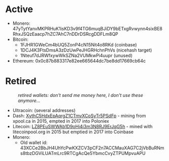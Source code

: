 = Active =
* Monero: 47yTytYanvMKPRHuK1isKD3v9f4TG6muqBJiDY9bETxgRvwynn4sixBE8RhxJSQzEaacp7hZC7AhC7nDDrDSRcgDDFLm8QP
* Bitcoin:
** 1FJHR1GWeCm4bUQ5ZonP4cN15Nit4o8RKd (coinbase)
** 1DCJ4K3FtsDmsA3zDzUwPeJHGRHchnPhVs (nicehash target)
** 1Nteuf7dJRWfxywWkSZNa2VUMkwPi4uupr (unused)
* Ethereum: 0x0c87b883317e82ee665644dc7be8dd17669cb64c

= Retired =
:''retired wallets: don't send me money here, I don't use these anymore...''

* Ultracoin: (several addresses)
* Dash: [https://chainz.cryptoid.info/dash/address.dws?XythC5HdxEpAqrgZ1CTmvXCoSyTr5PSdFp.htm XythC5HdxEpAqrgZ1CTmvXCoSyTr5PSdFp] - mining from xpool.ca in 2015, empted in 2017 into Poloniex
* Litecoin: [http://ltc.blockr.io/address/info/LZ8PEuSWWAb1D9oHi4i3m3N8RJ9ErJqG5h LZ8PEuSWWAb1D9oHi4i3m3N8RJ9ErJqG5h] - mined with litecoinpool.org in 2015 but emptied in 2017 into Coinbase
* Monero:
** Old wallet id: 43XCCe2BbJH4UhYcPwKXZCV3pCF2n7ACCMauXAG7C2jVbBuRNms8tbzDGViLUATmLrc9RTCgAcQe5YbmcCvyZTPUMpvuAPU